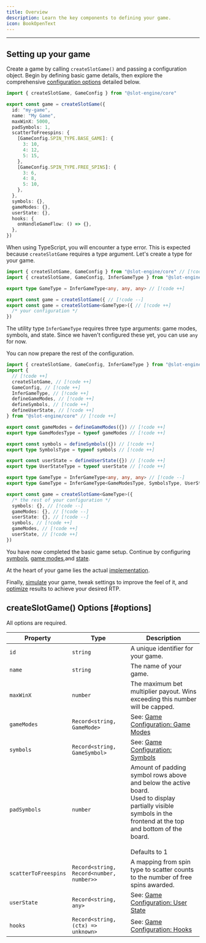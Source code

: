```yaml
---
title: Overview
description: Learn the key components to defining your game.
icon: BookOpenText
---
```


---

## Setting up your game

Create a game by calling `createSlotGame()` and passing a configuration object.
Begin by defining basic game details, then explore the comprehensive [configuration options](#options) detailed below.

```ts lineNumbers
import { createSlotGame, GameConfig } from "@slot-engine/core"

export const game = createSlotGame({
  id: "my-game",
  name: "My Game",
  maxWinX: 5000,
  padSymbols: 1,
  scatterToFreespins: {
    [GameConfig.SPIN_TYPE.BASE_GAME]: {
      3: 10,
      4: 12,
      5: 15,
    },
    [GameConfig.SPIN_TYPE.FREE_SPINS]: {
      3: 6,
      4: 8,
      5: 10,
    },
  },
  symbols: {},
  gameModes: {},
  userState: {},
  hooks: {
    onHandleGameFlow: () => {},
  },
})
```

When using TypeScript, you will encounter a type error.
This is expected because `createSlotGame` requires a type argument. Let's create a type for your game.

```ts lineNumbers
import { createSlotGame, GameConfig } from "@slot-engine/core" // [!code --]
import { createSlotGame, GameConfig, InferGameType } from "@slot-engine/core" // [!code ++]

export type GameType = InferGameType<any, any, any> // [!code ++]

export const game = createSlotGame({ // [!code --]
export const game = createSlotGame<GameType>({ // [!code ++]
  /* your configuration */
})
```

The utility type `InferGameType` requires three type arguments: game modes, symbols, and state.
Since we haven't configured these yet, you can use `any` for now.

You can now prepare the rest of the configuration.

```ts lineNumbers
import { createSlotGame, GameConfig, InferGameType } from "@slot-engine/core" // [!code --]
import {
  // [!code ++]
  createSlotGame, // [!code ++]
  GameConfig, // [!code ++]
  InferGameType, // [!code ++]
  defineGameModes, // [!code ++]
  defineSymbols, // [!code ++]
  defineUserState, // [!code ++]
} from "@slot-engine/core" // [!code ++]

export const gameModes = defineGameModes({}) // [!code ++]
export type GameModesType = typeof gameModes // [!code ++]

export const symbols = defineSymbols({}) // [!code ++]
export type SymbolsType = typeof symbols // [!code ++]

export const userState = defineUserState({}) // [!code ++]
export type UserStateType = typeof userState // [!code ++]

export type GameType = InferGameType<any, any, any> // [!code --]
export type GameType = InferGameType<GameModesType, SymbolsType, UserStateType> // [!code ++]

export const game = createSlotGame<GameType>({
  /* the rest of your configuration */
  symbols: {}, // [!code --]
  gameModes: {}, // [!code --]
  userState: {}, // [!code --]
  symbols, // [!code ++]
  gameModes, // [!code ++]
  userState, // [!code ++]
})
```

You have now completed the basic game setup.
Continue by configuring [symbols](/docs/core/config/symbols),
[game modes](/docs/core/config/game-modes),and [state](/docs/core/config/custom-state).

At the heart of your game lies the actual [implementation](/docs/core/game-flow).

Finally, [simulate](/docs/core/simulation) your game, tweak settings to improve the feel of it,
and [optimize](/docs/core/optimization) results to achieve your desired RTP.

## createSlotGame() Options [#options]

All options are required.

| Property             | Type                                     | Description                                                                                                                                                                              |
| -------------------- | ---------------------------------------- | ---------------------------------------------------------------------------------------------------------------------------------------------------------------------------------------- |
| `id`                 | `string`                                 | A unique identifier for your game.                                                                                                                                                       |
| `name`               | `string`                                 | The name of your game.                                                                                                                                                                   |
| `maxWinX`            | `number`                                 | The maximum bet multiplier payout. Wins exceeding this number will be capped.                                                                                                            |
| `gameModes`          | `Record<string, GameMode>`               | See: [Game Configuration: Game Modes](/docs/core/config/game-modes)                                                                                                                      |
| `symbols`            | `Record<string, GameSymbol>`             | See: [Game Configuration: Symbols](/docs/core/config/symbols)                                                                                                                            |
| `padSymbols`         | `number`                                 | Amount of padding symbol rows above and below the active board.<br/>Used to display partially visible symbols in the frontend at the top and bottom of the board.<br/><br/>Defaults to 1 |
| `scatterToFreespins` | `Record<string, Record<number, number>>` | A mapping from spin type to scatter counts to the number of free spins awarded.                                                                                                          |
| `userState`          | `Record<string, any>`                    | See: [Game Configuration: User State](/docs/core/config/custom-state)                                                                                                                    |
| `hooks`              | `Record<string, (ctx) => unknown>`       | See: [Game Configuration: Hooks](/docs/core/config/hooks)                                                                                                                                |
